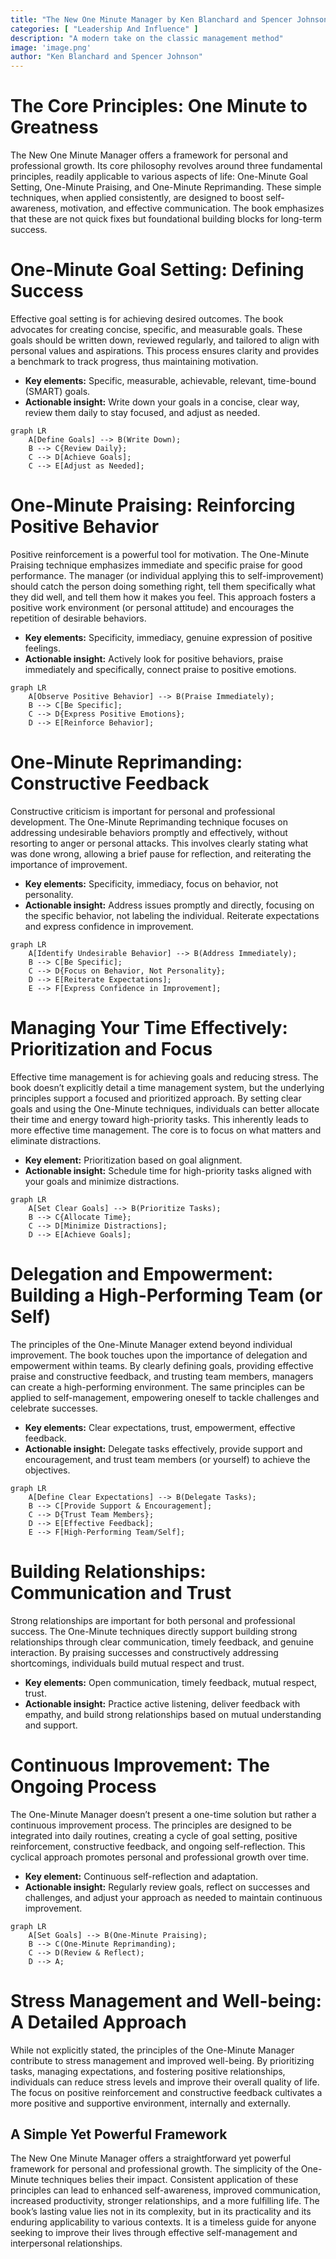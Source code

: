```yaml
---
title: "The New One Minute Manager by Ken Blanchard and Spencer Johnson"
categories: [ "Leadership And Influence" ]
description: "A modern take on the classic management method"
image: 'image.png'
author: "Ken Blanchard and Spencer Johnson"
---
```

# The Core Principles: One Minute to Greatness

The New One Minute Manager offers a framework for personal and professional growth. Its core philosophy revolves around three fundamental principles, readily applicable to various aspects of life: One-Minute Goal Setting, One-Minute Praising, and One-Minute Reprimanding.  These simple techniques, when applied consistently, are designed to boost self-awareness, motivation, and effective communication. The book emphasizes that these are not quick fixes but foundational building blocks for long-term success.

# One-Minute Goal Setting: Defining Success

Effective goal setting is for achieving desired outcomes. The book advocates for creating concise, specific, and measurable goals. These goals should be written down, reviewed regularly, and tailored to align with personal values and aspirations. This process ensures clarity and provides a benchmark to track progress, thus maintaining motivation.

* **Key elements:**  Specific, measurable, achievable, relevant, time-bound (SMART) goals.
* **Actionable insight:** Write down your goals in a concise, clear way, review them daily to stay focused, and adjust as needed.

```mermaid
graph LR
    A[Define Goals] --> B(Write Down);
    B --> C{Review Daily};
    C --> D[Achieve Goals];
    C --> E[Adjust as Needed];
```


# One-Minute Praising:  Reinforcing Positive Behavior

Positive reinforcement is a powerful tool for motivation.  The One-Minute Praising technique emphasizes immediate and specific praise for good performance. The manager (or individual applying this to self-improvement) should catch the person doing something right, tell them specifically what they did well, and tell them how it makes you feel.  This approach fosters a positive work environment (or personal attitude) and encourages the repetition of desirable behaviors.

* **Key elements:**  Specificity, immediacy, genuine expression of positive feelings.
* **Actionable insight:**  Actively look for positive behaviors, praise immediately and specifically, connect praise to positive emotions.

```mermaid
graph LR
    A[Observe Positive Behavior] --> B(Praise Immediately);
    B --> C[Be Specific];
    C --> D{Express Positive Emotions};
    D --> E[Reinforce Behavior];
```

# One-Minute Reprimanding: Constructive Feedback

Constructive criticism is important for personal and professional development. The One-Minute Reprimanding technique focuses on addressing undesirable behaviors promptly and effectively, without resorting to anger or personal attacks. This involves clearly stating what was done wrong, allowing a brief pause for reflection, and reiterating the importance of improvement.

* **Key elements:**  Specificity, immediacy, focus on behavior, not personality.
* **Actionable insight:**  Address issues promptly and directly, focusing on the specific behavior, not labeling the individual. Reiterate expectations and express confidence in improvement.

```mermaid
graph LR
    A[Identify Undesirable Behavior] --> B(Address Immediately);
    B --> C[Be Specific];
    C --> D{Focus on Behavior, Not Personality};
    D --> E[Reiterate Expectations];
    E --> F[Express Confidence in Improvement];
```

# Managing Your Time Effectively: Prioritization and Focus

Effective time management is for achieving goals and reducing stress. The book doesn't explicitly detail a time management system, but the underlying principles support a focused and prioritized approach. By setting clear goals and using the One-Minute techniques, individuals can better allocate their time and energy toward high-priority tasks. This inherently leads to more effective time management. The core is to focus on what matters and eliminate distractions.

* **Key element:**  Prioritization based on goal alignment.
* **Actionable insight:**  Schedule time for high-priority tasks aligned with your goals and minimize distractions.

```mermaid
graph LR
    A[Set Clear Goals] --> B(Prioritize Tasks);
    B --> C{Allocate Time};
    C --> D[Minimize Distractions];
    D --> E[Achieve Goals];
```


# Delegation and Empowerment: Building a High-Performing Team (or Self)

The principles of the One-Minute Manager extend beyond individual improvement. The book touches upon the importance of delegation and empowerment within teams. By clearly defining goals, providing effective praise and constructive feedback, and trusting team members, managers can create a high-performing environment. The same principles can be applied to self-management, empowering oneself to tackle challenges and celebrate successes.

* **Key elements:**  Clear expectations, trust, empowerment, effective feedback.
* **Actionable insight:**  Delegate tasks effectively, provide support and encouragement, and trust team members (or yourself) to achieve the objectives.


```mermaid
graph LR
    A[Define Clear Expectations] --> B(Delegate Tasks);
    B --> C[Provide Support & Encouragement];
    C --> D{Trust Team Members};
    D --> E[Effective Feedback];
    E --> F[High-Performing Team/Self];
```


# Building Relationships: Communication and Trust

Strong relationships are important for both personal and professional success. The One-Minute techniques directly support building strong relationships through clear communication, timely feedback, and genuine interaction. By praising successes and constructively addressing shortcomings, individuals build mutual respect and trust.

* **Key elements:**  Open communication, timely feedback, mutual respect, trust.
* **Actionable insight:**   Practice active listening, deliver feedback with empathy, and build strong relationships based on mutual understanding and support.


# Continuous Improvement:  The Ongoing Process

The One-Minute Manager doesn't present a one-time solution but rather a continuous improvement process. The principles are designed to be integrated into daily routines, creating a cycle of goal setting, positive reinforcement, constructive feedback, and ongoing self-reflection. This cyclical approach promotes personal and professional growth over time.

* **Key element:**  Continuous self-reflection and adaptation.
* **Actionable insight:** Regularly review goals, reflect on successes and challenges, and adjust your approach as needed to maintain continuous improvement.

```mermaid
graph LR
    A[Set Goals] --> B(One-Minute Praising);
    B --> C(One-Minute Reprimanding);
    C --> D(Review & Reflect);
    D --> A;
```


# Stress Management and Well-being: A Detailed Approach

While not explicitly stated, the principles of the One-Minute Manager contribute to stress management and improved well-being. By prioritizing tasks, managing expectations, and fostering positive relationships, individuals can reduce stress levels and improve their overall quality of life.  The focus on positive reinforcement and constructive feedback cultivates a more positive and supportive environment, internally and externally.


##  A Simple Yet Powerful Framework

The New One Minute Manager offers a straightforward yet powerful framework for personal and professional growth.  The simplicity of the One-Minute techniques belies their impact.  Consistent application of these principles can lead to enhanced self-awareness, improved communication, increased productivity, stronger relationships, and a more fulfilling life.  The book’s lasting value lies not in its complexity, but in its practicality and its enduring applicability to various contexts.  It is a timeless guide for anyone seeking to improve their lives through effective self-management and interpersonal relationships.

